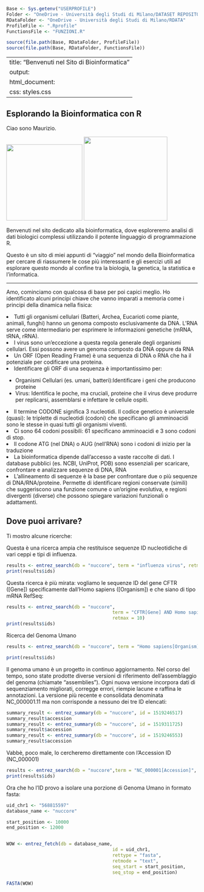 ```r

Base <- Sys.getenv("USERPROFILE")
Folder <- "OneDrive - Università degli Studi di Milano/DATASET REPOSITORY"
RDataFolder <- "OneDrive - Università degli Studi di Milano/RDATA"
ProfileFile <- ".Rprofile"
FunctionsFile <- "FUNZIONI.R"

source(file.path(Base, RDataFolder, ProfileFile))
source(file.path(Base, RDataFolder, FunctionsFile))
```

---
title: "Benvenuti nel Sito di Bioinformatica"
output:
  html_document:
    css: styles.css
---


## Esplorando la Bioinformatica con R

Ciao sono Maurizio.

<div class="image-row-container">
  ![](me1.png){width=200px height=auto}
  ![](me2.png){width=220px height=auto}
</div>


Benvenuti nel sito dedicato alla bioinformatica, dove esploreremo analisi di dati biologici complessi utilizzando il potente linguaggio di programmazione R.

Questo è un sito di miei appunti di "viaggio" nel mondo della Bioinformatica per cercare di riassumere le cose più interessanti e gli esercizi utili ad esplorare questo mondo al confine tra la biologia, la genetica, la statistica e l'informatica.

---
Amo, cominciamo con qualcosa di base per poi capici meglio. Ho identificato alcuni principi chiave che vanno imparati a memoria come i principi della dinamica nella fisica:


<li> Tutti gli organismi cellulari (Batteri, Archea, Eucarioti come piante, animali, funghi) hanno un genoma composto esclusivamente da DNA. L'RNA serve come intermediario per esprimere le informazioni genetiche (mRNA, tRNA, rRNA).</li>

<li>I virus sono un'eccezione a questa regola generale degli organismi cellulari. Essi possono avere un genoma composto da DNA oppure da RNA</li>

<li>Un ORF (Open Reading Frame) è una sequenza di DNA o RNA che ha il potenziale per codificare una proteina.</li>

<li>Identificare gli ORF di una sequenza è importantissimo per:</li>
<ul>
<li>Organismi Cellulari (es. umani, batteri):Identificare i geni che producono proteine</li>
<li>Virus: Identifica le poche, ma cruciali, proteine che il virus deve produrre per replicarsi, assemblarsi e infettare le cellule ospiti.</li>
</ul>


<li>Il termine CODONE significa 3 nucleotidi. Il codice genetico è universale (quasi): le triplette di nucleotidi (codoni) che specificano gli amminoacidi sono le stesse in quasi tutti gli organismi viventi.</li>

<li>Ci sono 64 codoni possibili: 61 specificano amminoacidi e 3 sono codoni di stop.</li>

<li>Il codone ATG (nel DNA) o AUG (nell'RNA) sono i codoni di inizio per la traduzione</li>

<li>La bioinformatica dipende dall'accesso a vaste raccolte di dati. I database pubblici (es. NCBI, UniProt, PDB) sono essenziali per scaricare, confrontare e analizzare sequenze di DNA, RNA </li>

<li>L'allineamento di sequenze è la base per confrontare due o più sequenze di DNA/RNA/proteine. Permette di identificare regioni conservate (simili) che suggeriscono una funzione comune o un'origine evolutiva, e regioni divergenti (diverse) che possono spiegare variazioni funzionali o adattamenti.</li>



## Dove puoi arrivare?

Ti mostro alcune ricerche:

Questa è una ricerca ampia che restituisce sequenze ID nucleotidiche di vari ceppi e tipi di influenza.

```r
results <- entrez_search(db = "nuccore", term = "influenza virus", retmax = 30)
print(results$ids)
```



Questa ricerca è più mirata: vogliamo le sequenze ID del gene CFTR ([Gene]) specificamente dall'Homo sapiens ([Organism]) e che siano di tipo mRNA RefSeq:

```r

results <- entrez_search(db = "nuccore",
                                       term = "CFTR[Gene] AND Homo sapiens[Organism] AND NM_",
                                       retmax = 10)
print(results$ids)
```

Ricerca del Genoma Umano 

```r

results <- entrez_search(db = "nuccore", term = "Homo sapiens[Organism] AND chromosome 1 AND complete genome AND RefSeq", retmax = 3)

print(results$ids)
```

Il genoma umano è un progetto in continuo aggiornamento. Nel corso del tempo, sono state prodotte diverse versioni di riferimento dell'assemblaggio del genoma (chiamate "assemblies"). Ogni nuova versione incorpora dati di sequenziamento migliorati, corregge errori, riempie lacune e raffina le annotazioni.
La versione più recente e consolidata denominata NC_000001.11 ma non corrisponde a nessuno dei tre ID elencati:

```r
summary_result <- entrez_summary(db = "nuccore", id = 1519246517)
summary_result$accession
summary_result <- entrez_summary(db = "nuccore", id = 1519311725)
summary_result$accession
summary_result <- entrez_summary(db = "nuccore", id = 1519246553)
summary_result$accession
```

Vabbè, poco male, lo cercheremo direttamente con l'Accession ID (NC_000001)


```r
results <- entrez_search(db = "nuccore",term = "NC_000001[Accession]", retmax = 1)
print(results$ids)
```

Ora che ho l'ID provo a isolare una porzione di Genoma Umano in formato fasta:

```r
uid_chr1 <- "568815597"
database_name <- "nuccore"

start_position <- 10000
end_position <- 12000


WOW <- entrez_fetch(db = database_name,
                                       id = uid_chr1,
                                       rettype = "fasta",
                                       retmode = "text",
                                       seq_start = start_position,
                                       seq_stop = end_position)

FASTA(WOW)
```



























